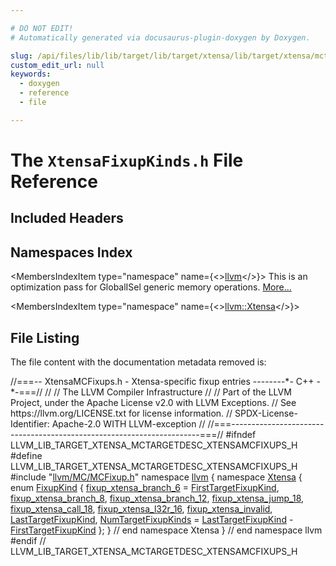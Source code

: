 ```yaml
---

# DO NOT EDIT!
# Automatically generated via docusaurus-plugin-doxygen by Doxygen.

slug: /api/files/lib/lib/target/lib/target/xtensa/lib/target/xtensa/mctargetdesc/xtensafixupkinds-h
custom_edit_url: null
keywords:
  - doxygen
  - reference
  - file

---
```





# The `XtensaFixupKinds.h` File Reference

<DoxygenPage pluginConfig={pluginConfig}>



## Included Headers

<IncludesList>
<IncludesListItem
  filePath="llvm/MC/MCFixup.h"
  permalink="/docs/api/files/include/include/llvm/include/llvm/mc/mcfixup-h"
  isLocal="true" />
</IncludesList>

## Namespaces Index

<MembersIndex>

<MembersIndexItem
  type="namespace"
  name={<><a href="/docs/api/namespaces/llvm">llvm</a></>}>
This is an optimization pass for GlobalISel generic memory operations. <a href="/docs/api/namespaces/llvm/#details">More...</a>
</MembersIndexItem>

<MembersIndexItem
  type="namespace"
  name={<><a href="/docs/api/namespaces/llvm/xtensa">llvm::Xtensa</a></>}>
</MembersIndexItem>

</MembersIndex>


## File Listing

The file content with the documentation metadata removed is:

<ProgramListing>

<Link id="l00001" /><CodeLine lineNumber="1"><Highlight kind="comment">//===-- XtensaMCFixups.h - Xtensa-specific fixup entries --------&#42;- C++ -&#42;-===//</Highlight><Highlight kind="normal"></Highlight></CodeLine>
<Link id="l00002" /><CodeLine lineNumber="2"><Highlight kind="normal"></Highlight><Highlight kind="comment">//</Highlight><Highlight kind="normal"></Highlight></CodeLine>
<Link id="l00003" /><CodeLine lineNumber="3"><Highlight kind="normal"></Highlight><Highlight kind="comment">//                     The LLVM Compiler Infrastructure</Highlight><Highlight kind="normal"></Highlight></CodeLine>
<Link id="l00004" /><CodeLine lineNumber="4"><Highlight kind="normal"></Highlight><Highlight kind="comment">//</Highlight><Highlight kind="normal"></Highlight></CodeLine>
<Link id="l00005" /><CodeLine lineNumber="5"><Highlight kind="normal"></Highlight><Highlight kind="comment">// Part of the LLVM Project, under the Apache License v2.0 with LLVM Exceptions.</Highlight><Highlight kind="normal"></Highlight></CodeLine>
<Link id="l00006" /><CodeLine lineNumber="6"><Highlight kind="normal"></Highlight><Highlight kind="comment">// See https://llvm.org/LICENSE.txt for license information.</Highlight><Highlight kind="normal"></Highlight></CodeLine>
<Link id="l00007" /><CodeLine lineNumber="7"><Highlight kind="normal"></Highlight><Highlight kind="comment">// SPDX-License-Identifier: Apache-2.0 WITH LLVM-exception</Highlight><Highlight kind="normal"></Highlight></CodeLine>
<Link id="l00008" /><CodeLine lineNumber="8"><Highlight kind="normal"></Highlight><Highlight kind="comment">//</Highlight><Highlight kind="normal"></Highlight></CodeLine>
<Link id="l00009" /><CodeLine lineNumber="9"><Highlight kind="normal"></Highlight><Highlight kind="comment">//===----------------------------------------------------------------------===//</Highlight><Highlight kind="normal"></Highlight></CodeLine>
<Link id="l00010" /><CodeLine lineNumber="10"><Highlight kind="normal"></Highlight></CodeLine>
<Link id="l00011" /><CodeLine lineNumber="11"><Highlight kind="normal"></Highlight><Highlight kind="preprocessor">#ifndef LLVM&#95;LIB&#95;TARGET&#95;XTENSA&#95;MCTARGETDESC&#95;XTENSAMCFIXUPS&#95;H</Highlight><Highlight kind="normal"></Highlight></CodeLine>
<Link id="l00012" /><CodeLine lineNumber="12"><Highlight kind="normal"></Highlight><Highlight kind="preprocessor">#define LLVM&#95;LIB&#95;TARGET&#95;XTENSA&#95;MCTARGETDESC&#95;XTENSAMCFIXUPS&#95;H</Highlight><Highlight kind="normal"></Highlight></CodeLine>
<Link id="l00013" /><CodeLine lineNumber="13"><Highlight kind="normal"></Highlight></CodeLine>
<Link id="l00014" /><CodeLine lineNumber="14"><Highlight kind="normal"></Highlight><Highlight kind="preprocessor">#include &quot;<a href="/docs/api/files/include/include/llvm/include/llvm/mc/mcfixup-h">llvm/MC/MCFixup.h</a>&quot;</Highlight><Highlight kind="normal"></Highlight></CodeLine>
<Link id="l00015" /><CodeLine lineNumber="15"><Highlight kind="normal"></Highlight></CodeLine>
<Link id="l00016" /><CodeLine lineNumber="16"><Highlight kind="normal"></Highlight><Highlight kind="keyword">namespace </Highlight><Highlight kind="normal"><a href="/docs/api/namespaces/llvm">llvm</a> &#123;</Highlight></CodeLine>
<Link id="l00017" /><CodeLine lineNumber="17" lineLink="/docs/api/namespaces/llvm/xtensa"><Highlight kind="normal"></Highlight><Highlight kind="keyword">namespace </Highlight><Highlight kind="normal"><a href="/docs/api/namespaces/llvm/xtensa">Xtensa</a> &#123;</Highlight></CodeLine>
<Link id="l00018" /><CodeLine lineNumber="18" lineLink="/docs/api/namespaces/llvm/xtensa/#a7660016e6225977067ab7a52b8b79139"><Highlight kind="normal"></Highlight><Highlight kind="keyword">enum</Highlight><Highlight kind="normal"> <a href="/docs/api/namespaces/llvm/xtensa/#a7660016e6225977067ab7a52b8b79139">FixupKind</a> &#123;</Highlight></CodeLine>
<Link id="l00019" /><CodeLine lineNumber="19" lineLink="/docs/api/namespaces/llvm/xtensa/#a7660016e6225977067ab7a52b8b79139a5792ea157beaf1cfbf6f8f483b01e8af"><Highlight kind="normal">  <a href="/docs/api/namespaces/llvm/xtensa/#a7660016e6225977067ab7a52b8b79139a5792ea157beaf1cfbf6f8f483b01e8af">fixup&#95;xtensa&#95;branch&#95;6</a> = <a href="/docs/api/namespaces/llvm/#a84cef097f15848752272d38769011f58a02772a67f2052ae04bb9ef1ff9dc3cf8">FirstTargetFixupKind</a>,</Highlight></CodeLine>
<Link id="l00020" /><CodeLine lineNumber="20" lineLink="/docs/api/namespaces/llvm/xtensa/#a7660016e6225977067ab7a52b8b79139a3fc9f6933faa36f6115502ad28d83884"><Highlight kind="normal">  <a href="/docs/api/namespaces/llvm/xtensa/#a7660016e6225977067ab7a52b8b79139a3fc9f6933faa36f6115502ad28d83884">fixup&#95;xtensa&#95;branch&#95;8</a>,</Highlight></CodeLine>
<Link id="l00021" /><CodeLine lineNumber="21" lineLink="/docs/api/namespaces/llvm/xtensa/#a7660016e6225977067ab7a52b8b79139a245faf4bead69100d71b864e34a61288"><Highlight kind="normal">  <a href="/docs/api/namespaces/llvm/xtensa/#a7660016e6225977067ab7a52b8b79139a245faf4bead69100d71b864e34a61288">fixup&#95;xtensa&#95;branch&#95;12</a>,</Highlight></CodeLine>
<Link id="l00022" /><CodeLine lineNumber="22" lineLink="/docs/api/namespaces/llvm/xtensa/#a7660016e6225977067ab7a52b8b79139afda3cf189692b2acad44b63268ef2698"><Highlight kind="normal">  <a href="/docs/api/namespaces/llvm/xtensa/#a7660016e6225977067ab7a52b8b79139afda3cf189692b2acad44b63268ef2698">fixup&#95;xtensa&#95;jump&#95;18</a>,</Highlight></CodeLine>
<Link id="l00023" /><CodeLine lineNumber="23" lineLink="/docs/api/namespaces/llvm/xtensa/#a7660016e6225977067ab7a52b8b79139a83acfe932684605f57edc1dc381e3496"><Highlight kind="normal">  <a href="/docs/api/namespaces/llvm/xtensa/#a7660016e6225977067ab7a52b8b79139a83acfe932684605f57edc1dc381e3496">fixup&#95;xtensa&#95;call&#95;18</a>,</Highlight></CodeLine>
<Link id="l00024" /><CodeLine lineNumber="24" lineLink="/docs/api/namespaces/llvm/xtensa/#a7660016e6225977067ab7a52b8b79139a7d2505eb255d54422355d2f809a68e05"><Highlight kind="normal">  <a href="/docs/api/namespaces/llvm/xtensa/#a7660016e6225977067ab7a52b8b79139a7d2505eb255d54422355d2f809a68e05">fixup&#95;xtensa&#95;l32r&#95;16</a>,</Highlight></CodeLine>
<Link id="l00025" /><CodeLine lineNumber="25" lineLink="/docs/api/namespaces/llvm/xtensa/#a7660016e6225977067ab7a52b8b79139ad08546373b51f49c9e69a8332e14eb1b"><Highlight kind="normal">  <a href="/docs/api/namespaces/llvm/xtensa/#a7660016e6225977067ab7a52b8b79139ad08546373b51f49c9e69a8332e14eb1b">fixup&#95;xtensa&#95;invalid</a>,</Highlight></CodeLine>
<Link id="l00026" /><CodeLine lineNumber="26" lineLink="/docs/api/namespaces/llvm/xtensa/#a7660016e6225977067ab7a52b8b79139af15b99e316b3c4990adf4a1ea7828518"><Highlight kind="normal">  <a href="/docs/api/namespaces/llvm/xtensa/#a7660016e6225977067ab7a52b8b79139af15b99e316b3c4990adf4a1ea7828518">LastTargetFixupKind</a>,</Highlight></CodeLine>
<Link id="l00027" /><CodeLine lineNumber="27" lineLink="/docs/api/namespaces/llvm/xtensa/#a7660016e6225977067ab7a52b8b79139ae1d153b6ca9da4594ba5804b08a2ebd4"><Highlight kind="normal">  <a href="/docs/api/namespaces/llvm/xtensa/#a7660016e6225977067ab7a52b8b79139ae1d153b6ca9da4594ba5804b08a2ebd4">NumTargetFixupKinds</a> = <a href="/docs/api/namespaces/llvm/xtensa/#a7660016e6225977067ab7a52b8b79139af15b99e316b3c4990adf4a1ea7828518">LastTargetFixupKind</a> - <a href="/docs/api/namespaces/llvm/#a84cef097f15848752272d38769011f58a02772a67f2052ae04bb9ef1ff9dc3cf8">FirstTargetFixupKind</a></Highlight></CodeLine>
<Link id="l00028" /><CodeLine lineNumber="28"><Highlight kind="normal">&#125;;</Highlight></CodeLine>
<Link id="l00029" /><CodeLine lineNumber="29"><Highlight kind="normal">&#125; </Highlight><Highlight kind="comment">// end namespace Xtensa</Highlight><Highlight kind="normal"></Highlight></CodeLine>
<Link id="l00030" /><CodeLine lineNumber="30"><Highlight kind="normal">&#125; </Highlight><Highlight kind="comment">// end namespace llvm</Highlight><Highlight kind="normal"></Highlight></CodeLine>
<Link id="l00031" /><CodeLine lineNumber="31"><Highlight kind="normal"></Highlight></CodeLine>
<Link id="l00032" /><CodeLine lineNumber="32"><Highlight kind="normal"></Highlight><Highlight kind="preprocessor">#endif </Highlight><Highlight kind="comment">// LLVM&#95;LIB&#95;TARGET&#95;XTENSA&#95;MCTARGETDESC&#95;XTENSAMCFIXUPS&#95;H</Highlight><Highlight kind="normal"></Highlight></CodeLine>

</ProgramListing>


</DoxygenPage>
